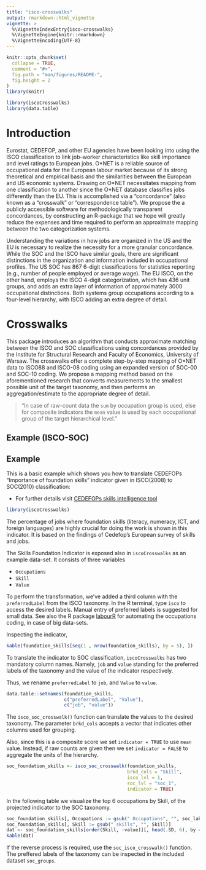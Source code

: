 ```yaml
---
title: "isco-crosswalks"
output: rmarkdown::html_vignette
vignette: >
  %\VignetteIndexEntry{isco-crosswalks}
  %\VignetteEngine{knitr::rmarkdown}
  %\VignetteEncoding{UTF-8}
---
```


```r
knitr::opts_chunk$set(
  collapse = TRUE,
  comment = "#>",
  fig.path = "man/figures/README-",
  fig.height = 2
)
library(knitr)
```

```r
library(iscoCrosswalks)
library(data.table)
```

# Introduction

Eurostat, CEDEFOP, and other EU agencies have been looking into using the ISCO classification to
link job–worker characteristics like skill importance and level ratings to European jobs. O*NET is a
reliable source of occupational data for the European labour market because of its strong theoretical
and empirical basis and the similarities between the European and US economic systems.
Drawing on O\*NET necessitates mapping from one classification to another since the O\*NET
database classifies jobs differently than the EU. This is accomplished via a “concordance” (also known
as a “crosswalk” or “correspondence table”). We propose the a publicly accessible software for
methodologically transparent concordances, by constructing an R-package that we hope will greatly
reduce the expenses and time required to perform an approximate mapping between the two
categorization systems.

Understanding the variations in how jobs are organized in the US and the EU is necessary to realize
the necessity for a more granular concordance. While the SOC and the ISCO have similar goals, there
are significant distinctions in the organization and information included in occupational profiles. The
US SOC has 867 6-digit classifications for statistics reporting (e.g., number of people employed or
average wage). The EU ISCO, on the other hand, employs the ISCO 4-digit categorization, which has
436 unit groups, and adds an extra layer of information of approximately 3000 occupational
distinctions. Both systems group occupations according to a four-level hierarchy, with ISCO adding
an extra degree of detail.

# Crosswalks

This package introduces an algorithm that conducts approximate matching between the ISCO
and SOC classifications using concordances provided by the Institute for Structural
Research and Faculty of Economics, University of Warsaw. The crosswalks offer a complete
step-by-step mapping of O\*NET data to ISCO88 and ISCO-08 coding using an expanded version
of SOC-00 and SOC-10 coding. We propose a mapping method based on the aforementioned research
that converts measurements to the smallest possible unit of the target taxonomy, and then
performs an aggregation/estimate to the appropriate degree of detail.

> "In case of raw-count data the `sum` by occupation group is used, else for composite
indicators the `mean` value is used by each occupational group of the target hierarchical level."

## Example (ISCO-SOC)

## Example

This is a basic example which shows you how to translate CEDEFOPs
"Importance of foundation skills" indicator given in ISCO(2008) to SOC(2010)
classification:

- For further details visit [CEDEFOPs skills
intelligence tool](https://www.cedefop.europa.eu/en/tools/skills-intelligence)

```r
library(iscoCrosswalks)
```

The percentage of jobs where foundation skills (literacy, numeracy, ICT,
and foreign languages) are highly crucial for doing the work is shown in this
indicator. It is based on the findings of Cedefop's European survey of skills
and jobs.

The Skills Foundation Indicator is exposed also in `iscoCrosswalks` as an
example data-set. It consists of three variables

- `Occupations`
- `Skill`
- `Value`

To perform the transformation, we've added a third column with the
`preferredLabel` from the ISCO taxonomy. In the R terminal, type `isco` to
access the desired labels. Manual entry of preferred labels is suggested for
small data. See also the R package
[labourR](https://cran.r-project.org/package=labourR) for automating the
occupations coding, in case of big data-sets.

Inspecting the indicator,

```r
kable(foundation_skills[seq(1 , nrow(foundation_skills), by = 5), ])
```

To translate the indicator to SOC classification, `iscoCrosswalks` has two
mandatory column names. Namely, `job` and `value` standing for the preferred
labels of the taxonomy and the value of the indicator respectively. 

Thus, we rename `preferredLabel` to `job`, and `Value` to `value`.

```r
data.table::setnames(foundation_skills,
                     c("preferredLabel", "Value"),
                     c("job", "value"))
```

The `isco_soc_crosswalk()` function can translate the values to the desired
taxonomy. The parameter `brkd_cols` accepts a vector that indicates
other columns used for grouping. 

Also, since this is a composite score we set `indicator = TRUE` to use `mean`
value. Instead, if raw counts are given then we set `indicator = FALSE` to
aggregate the units of the hierarchy.

```r
soc_foundation_skills <- isco_soc_crosswalk(foundation_skills,
                                            brkd_cols = "Skill",
                                            isco_lvl = 1,
                                            soc_lvl = "soc_1",
                                            indicator = TRUE)
```

In the following table we visualize the top 6 occupations by Skill, of the
projected indicator to the SOC taxonomy.

```r
soc_foundation_skills[, Occupations := gsub(" Occupations", "", soc_label)]
soc_foundation_skills[, Skill := gsub(" skills", "", Skill)]
dat <- soc_foundation_skills[order(Skill, -value)][, head(.SD, 6), by = "Skill"]
kable(dat)
```

If the reverse process is required, use the `soc_isco_crosswalk()` function. The
preffered labels of the taxonomy can be inspected in the included dataset 
`soc_groups`.
